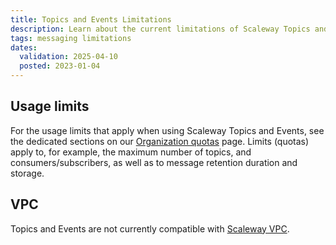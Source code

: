 ```yaml
---
title: Topics and Events Limitations
description: Learn about the current limitations of Scaleway Topics and Events
tags: messaging limitations
dates:
  validation: 2025-04-10
  posted: 2023-01-04
---
```


## Usage limits

For the usage limits that apply when using Scaleway Topics and Events, see the dedicated sections on our [Organization quotas](/organizations-and-projects/additional-content/organization-quotas/) page. Limits (quotas) apply to, for example, the maximum number of topics, and consumers/subscribers, as well as to message retention duration and storage.

## VPC

Topics and Events are not currently compatible with [Scaleway VPC](/vpc/quickstart/).
